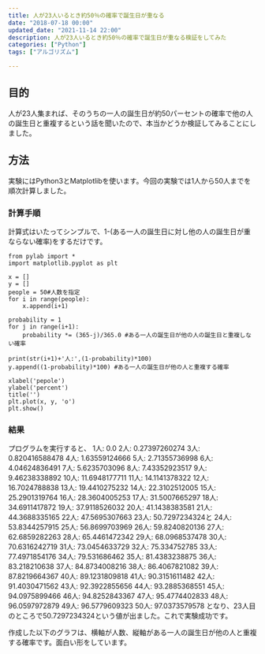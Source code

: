 ```yaml
---
title: 人が23人いるとき約50％の確率で誕生日が重なる
date: "2018-07-18 00:00"
updated_date: "2021-11-14 22:00"
description: 人が23人いるとき約50％の確率で誕生日が重なる検証をしてみた
categories: ["Python"]
tags: ["アルゴリズム"]

---
```

## 目的
人が23人集まれば、そのうちの一人の誕生日が約50パーセントの確率で他の人の誕生日と重複するという話を聞いたので、本当かどうか検証してみることにしました。

## 方法
実験にはPython3とMatplotlibを使います。今回の実験では1人から50人までを順次計算しました。

### 計算手順
計算式はいたってシンプルで、1-(ある一人の誕生日に対し他の人の誕生日が重ならない確率)をするだけです。

```
from pylab import *
import matplotlib.pyplot as plt

x = []
y = []
people = 50#人数を指定
for i in range(people):
    x.append(i+1)

probability = 1
for j in range(i+1):
    probability *= (365-j)/365.0 #ある一人の誕生日が他の人の誕生日と重複しない確率

print(str(i+1)+'人:',(1-probability)*100)
y.append((1-probability)*100) #ある一人の誕生日が他の人と重複する確率

xlabel('pepole')
ylabel('percent')
title('')
plt.plot(x, y, 'o')
plt.show()
```

### 結果
プログラムを実行すると、
1人: 0.0
2人: 0.27397260274
3人: 0.820416588478
4人: 1.63559124666
5人: 2.71355736998
6人: 4.04624836491
7人: 5.6235703096
8人: 7.43352923517
9人: 9.46238338892
10人: 11.6948177711
11人: 14.1141378322
12人: 16.7024788838
13人: 19.4410275232
14人: 22.3102512005
15人: 25.2901319764
16人: 28.3604005253
17人: 31.5007665297
18人: 34.6911417872
19人: 37.9118526032
20人: 41.1438383581
21人: 44.3688335165
22人: 47.5695307663
23人: 50.7297234324と
24人: 53.8344257915
25人: 56.8699703969
26人: 59.8240820136
27人: 62.6859282263
28人: 65.4461472342
29人: 68.0968537478
30人: 70.6316242719
31人: 73.0454633729
32人: 75.334752785
33人: 77.4971854176
34人: 79.531686462
35人: 81.4383238875
36人: 83.218210638
37人: 84.8734008216
38人: 86.4067821082
39人: 87.8219664367
40人: 89.1231809818
41人: 90.3151611482
42人: 91.4030471562
43人: 92.3922855656
44人: 93.2885368551
45人: 94.0975899466
46人: 94.8252843367
47人: 95.4774402833
48人: 96.0597972879
49人: 96.5779609323
50人: 97.0373579578
となり、23人目のところで50.7297234324という値が出ました。これで実験成功です。

作成した以下のグラフは、横軸が人数、縦軸がある一人の誕生日が他の人と重複する確率です。面白い形をしています。


